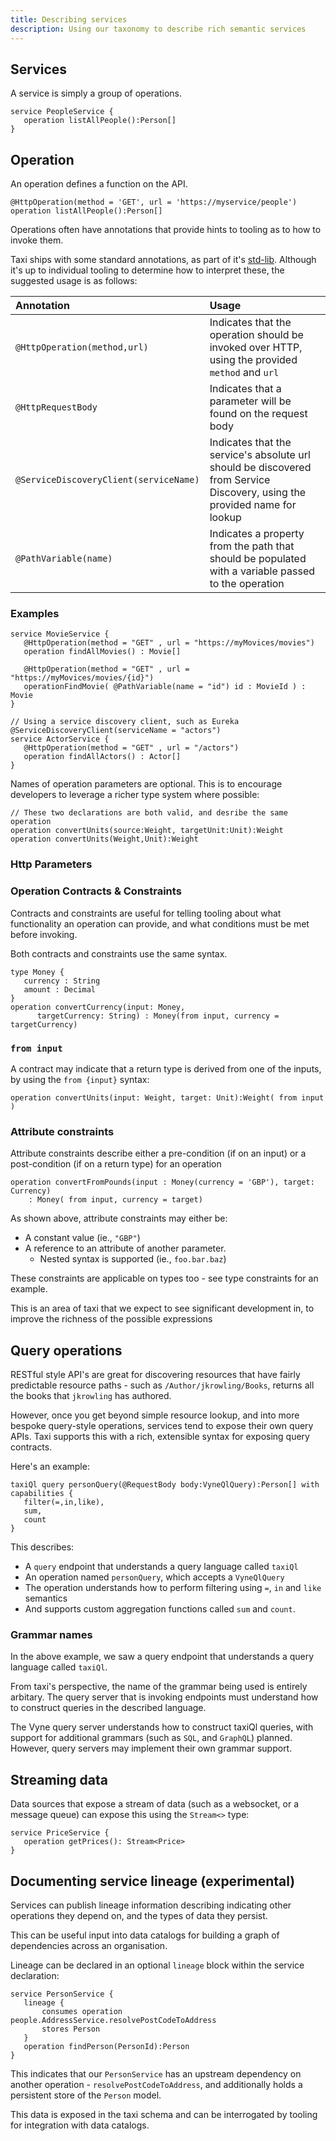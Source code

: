 ```yaml
---
title: Describing services
description: Using our taxonomy to describe rich semantic services
---
```



## Services

A service is simply a group of operations.

```text
service PeopleService {
   operation listAllPeople():Person[]
}
```

## Operation

An operation defines a function on the API.

```text
@HttpOperation(method = 'GET', url = 'https://myservice/people')
operation listAllPeople():Person[]
```

Operations often have annotations that provide hints to tooling as to how to invoke them.

Taxi ships with some standard annotations, as part of it's [std-lib](https://gitlab.com/taxi-lang/taxi-lang/tree/master/taxi-stdlib-annotations/src/main/java/lang/taxi/annotations).  Although it's up to individual tooling to determine how to interpret these, the suggested usage is as follows:

| Annotation | Usage |
| :--- | :--- |
| `@HttpOperation(method,url)` | Indicates that the operation should be invoked over HTTP, using the provided `method` and `url` |
| `@HttpRequestBody` | Indicates that a parameter will be found on the request body |
| `@ServiceDiscoveryClient(serviceName)` | Indicates that the service's absolute url should be discovered from Service Discovery, using the provided name for lookup |
| `@PathVariable(name)` | Indicates a property from the path that should be populated with a variable passed to the operation |

### Examples

```taxi
service MovieService {
   @HttpOperation(method = "GET" , url = "https://myMovices/movies")
   operation findAllMovies() : Movie[]

   @HttpOperation(method = "GET" , url = "https://myMovices/movies/{id}")
   operationFindMovie( @PathVariable(name = "id") id : MovieId ) : Movie
}

// Using a service discovery client, such as Eureka
@ServiceDiscoveryClient(serviceName = "actors")
service ActorService {
   @HttpOperation(method = "GET" , url = "/actors")
   operation findAllActors() : Actor[]
}
```

Names of operation parameters are optional.  This is to encourage developers to leverage a richer type system where possible:

```taxi
// These two declarations are both valid, and desribe the same operation
operation convertUnits(source:Weight, targetUnit:Unit):Weight
operation convertUnits(Weight,Unit):Weight
```

### Http Parameters

### Operation Contracts & Constraints

Contracts and constraints are useful for telling tooling about what functionality an operation can provide, and what conditions must be met before invoking.

Both contracts and constraints use the same syntax.

```text
type Money {
   currency : String
   amount : Decimal
}
operation convertCurrency(input: Money,
      targetCurrency: String) : Money(from input, currency = targetCurrency)
```

### `from input`

A contract may indicate that a return type is derived from one of the inputs, by using the `from {input}` syntax:

```text
operation convertUnits(input: Weight, target: Unit):Weight( from input )
```

### Attribute constraints

Attribute constraints describe either a pre-condition \(if on an input\) or a post-condition \(if on a return type\) for an operation

```text
operation convertFromPounds(input : Money(currency = 'GBP'), target: Currency)
    : Money( from input, currency = target)
```

As shown above, attribute constraints may either be:

* A constant value \(ie., `"GBP"`\)
* A reference to an attribute of another parameter.
  * Nested syntax is supported \(ie., `foo.bar.baz`\)

These constraints are applicable on types too - see <Link to="../taxi-language#type-constraints">type constraints</Link> for an example.

<Hint>
This is an area of taxi that we expect to see significant development in, to improve the richness of the possible expressions
</Hint>

## Query operations
RESTful style API's are great for discovering resources that have fairly predictable resource paths - such as `/Author/jkrowling/Books`, returns all the books that `jkrowling` has authored.

However, once you get beyond simple resource lookup, and into more bespoke query-style operations, services tend to expose their own query APIs.
Taxi supports this with a rich, extensible syntax for exposing query contracts.

Here's an example:

```
taxiQl query personQuery(@RequestBody body:VyneQlQuery):Person[] with capabilities {
   filter(=,in,like),
   sum,
   count
}
```

This describes:

 * A `query` endpoint that understands a query language called `taxiQl`
 * An operation named `personQuery`, which accepts a `VyneQlQuery`
 * The operation understands how to perform filtering using `=`, `in` and `like` semantics
 * And supports custom aggregation functions called `sum` and `count`.

### Grammar names
In the above example, we saw a query endpoint that understands a query language called `taxiQl`.

From taxi's perspective, the name of the grammar being used is entirely arbitary.  The query server that is
invoking endpoints must understand how to construct queries in the described language.

The Vyne query server understands how to construct <Link to="../querying-with-taxiql">taxiQl</Link> queries, with support for additional grammars (such as `SQL`, and `GraphQL`) planned.
However, query servers may implement their own grammar support.


## Streaming data
Data sources that expose a stream of data (such as a websocket, or a message queue) can expose this using the `Stream<>` type:

```
service PriceService {
   operation getPrices(): Stream<Price>
}
```

## Documenting service lineage (experimental)
Services can publish lineage information describing indicating other operations they depend on, and the types of
data they persist.

This can be useful input into data catalogs for building a graph of dependencies across an organisation.

Lineage can be declared in an optional `lineage` block within the service declaration:

```taxi
service PersonService {
   lineage {
       consumes operation people.AddressService.resolvePostCodeToAddress
       stores Person
   }
   operation findPerson(PersonId):Person
}
```

This indicates that our `PersonService` has an upstream dependency on another operation - `resolvePostCodeToAddress`, and
additionally holds a persistent store of the `Person` model.

This data is exposed in the taxi schema and can be interrogated by tooling for integration with data catalogs.
